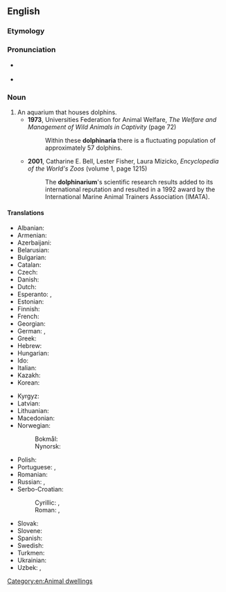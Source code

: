==English==

===Etymology===
{{suffix|en|dolphin|arium}}

===Pronunciation===
* {{a|UK}} {{IPA|en|/dɒl.fɪˈnɛəɹ.i.əm/}}
* {{a|US}} {{IPA|en|/dɑl.fɪˈnɛəɹ.i.əm/}}

===Noun===
{{en-noun|s|dolphinaria}}

# An aquarium that houses dolphins.
#* '''1973''', Universities Federation for Animal Welfare, ''The Welfare and Management of Wild Animals in Captivity'' (page 72)
#*: Within these '''dolphinaria''' there is a fluctuating population of approximately 57 dolphins.
#* '''2001''', Catharine E. Bell, ‎Lester Fisher, ‎Laura Mizicko, ''Encyclopedia of the World's Zoos'' (volume 1, page 1215)
#*: The '''dolphinarium''''s scientific research results added to its international reputation and resulted in a 1992 award by the International Marine Animal Trainers Association (IMATA).

====Translations====
{{trans-top|}}
* Albanian: {{t|sq|delfinarium|m}}
* Armenian: {{t+|hy|դելֆինարիում|sc=Armn}}
* Azerbaijani: {{t|az|delfinarium}}
* Belarusian: {{t|be|дэльфіна́рый|m|sc=Cyrl}}
* Bulgarian: {{t|bg|делфина́риум|m|sc=Cyrl}}
* Catalan: {{t|ca|delfinari|m}}
* Czech: {{t|cs|delfinárium|n}}
* Danish: {{t|da|delfinarium|n}}
* Dutch: {{t+|nl|dolfinarium|n}}
* Esperanto: {{t|eo|delfenario}}, {{t|eo|delfinario}}
* Estonian: {{t|et|delfinaarium}}
* Finnish: {{t+|fi|delfinaario}}
* French: {{t+|fr|delphinarium|m}}
* Georgian: {{t|ka|დელფინარიუმი|sc=Geor}}
* German: {{t+|de|Delfinarium|n}}, {{t+|de|Delphinarium|n}}
* Greek: {{t+|el|δελφινάριο|n}}
* Hebrew: {{t+|he|דולפינריום|m|tr=delfinarium}}
* Hungarian: {{t|hu|delfinárium}}
* Ido: {{t|io|delfinario}}
* Italian: {{t|it|delfinario|m}}
* Kazakh: {{t|kk|дельфинарий|sc=Cyrl}}
* Korean: {{t|ko|돌고래 수족관}}
{{trans-mid}}
* Kyrgyz: {{t|ky|дельфинарий|sc=Cyrl}}
* Latvian: {{t|lv|delfinārijs|m}}
* Lithuanian: {{t|lt|delfinariumas|m}}
* Macedonian: {{t|mk|делфинариум|m}}
* Norwegian:
*: Bokmål: {{t|nb|delfinarium|n}}
*: Nynorsk: {{t|nn|delfinarium|n}}
* Polish: {{t|pl|delfinarium|n}}
* Portuguese: {{t|pt|delfinário|m}}, {{t|pt|golfinário|m}}
* Romanian: {{t+|ro|delfinariu|n}}
* Russian: {{t+|ru|дельфина́рий|m}}, {{t+|ru|дельфина́риум|m}}
* Serbo-Croatian:
*: Cyrillic: {{t|sh|дельфина́ријум|m}}, {{t|sh|дельфина́риј|m}}
*: Roman: {{t|sh|delfinarijum|m}}, {{t|sh|delfinarij|m}}
* Slovak: {{t|sk|delfinárium|n}}
* Slovene: {{t|sl|delfinarij|m-in}}
* Spanish: {{t|es|delfinario|m}}
* Swedish: {{t|sv|delfinarium|n}}
* Turkmen: {{t|tk|delfinariý}}
* Ukrainian: {{t|uk|дельфіна́рій|m|sc=Cyrl}}
* Uzbek: {{t+|uz|delfinariy}}, {{t|uz|delfinarium}}
{{trans-bottom}}

[[Category:en:Animal dwellings]]